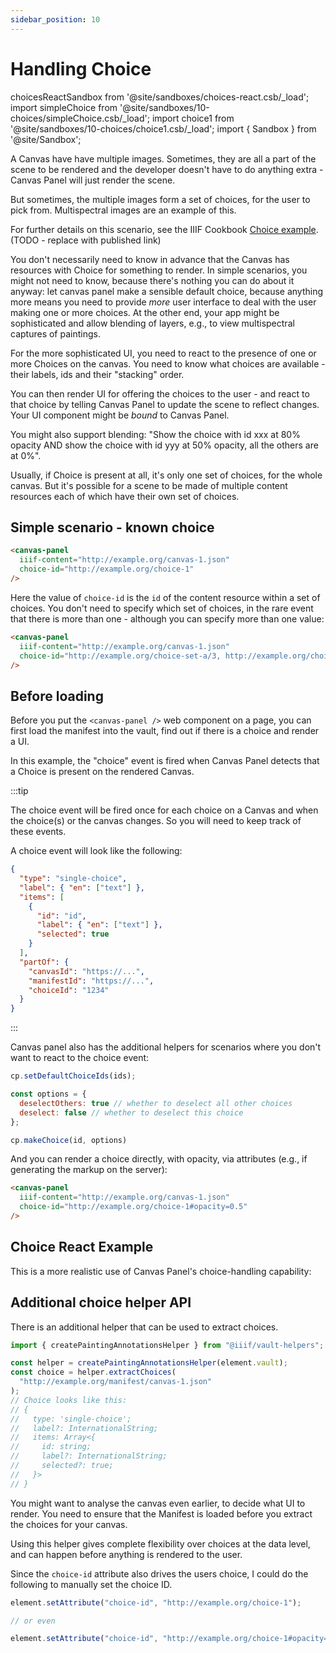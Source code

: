 ```yaml
---
sidebar_position: 10
---
```


# Handling Choice

choicesReactSandbox from '@site/sandboxes/choices-react.csb/\_load'; import
simpleChoice from '@site/sandboxes/10-choices/simpleChoice.csb/\_load'; import
choice1 from '@site/sandboxes/10-choices/choice1.csb/\_load'; import { Sandbox }
from '@site/Sandbox';

A Canvas have have multiple images. Sometimes, they are all a part of the scene
to be rendered and the developer doesn't have to do anything extra - Canvas
Panel will just render the scene.

But sometimes, the multiple images form a set of choices, for the user to pick
from. Multispectral images are an example of this.

For further details on this scenario, see the IIIF Cookbook
[Choice example](https://preview.iiif.io/cookbook/3333-choice/recipe/0033-choice/).
(TODO - replace with published link)

You don't necessarily need to know in advance that the Canvas has resources with
Choice for something to render. In simple scenarios, you might not need to know,
because there's nothing you can do about it anyway: let canvas panel make a
sensible default choice, because anything more means you need to provide _more_
user interface to deal with the user making one or more choices. At the other
end, your app might be sophisticated and allow blending of layers, e.g., to view
multispectral captures of paintings.

For the more sophisticated UI, you need to react to the presence of one or more
Choices on the canvas. You need to know what choices are available - their
labels, ids and their "stacking" order.

You can then render UI for offering the choices to the user - and react to that
choice by telling Canvas Panel to update the scene to reflect changes. Your UI
component might be _bound_ to Canvas Panel.

You might also support blending: "Show the choice with id xxx at 80% opacity AND
show the choice with id yyy at 50% opacity, all the others are at 0%".

Usually, if Choice is present at all, it's only one set of choices, for the
whole canvas. But it's possible for a scene to be made of multiple content
resources each of which have their own set of choices.

## Simple scenario - known choice

<!-- TODO: GH-106 -->

```html
<canvas-panel
  iiif-content="http://example.org/canvas-1.json"
  choice-id="http://example.org/choice-1"
/>
```

<Sandbox stacked project={choice1} />

Here the value of `choice-id` is the `id` of the content resource within a set
of choices. You don't need to specify which set of choices, in the rare event
that there is more than one - although you can specify more than one value:

```html
<canvas-panel
  iiif-content="http://example.org/canvas-1.json"
  choice-id="http://example.org/choice-set-a/3, http://example.org/choice-set-b/7"
/>
```

## Before loading

Before you put the `<canvas-panel />` web component on a page, you can first
load the manifest into the vault, find out if there is a choice and render a UI.

In this example, the "choice" event is fired when Canvas Panel detects that a
Choice is present on the rendered Canvas.

:::tip

The choice event will be fired once for each choice on a Canvas and when the
choice(s) or the canvas changes. So you will need to keep track of these events.

A choice event will look like the following:

```json
{
  "type": "single-choice",
  "label": { "en": ["text"] },
  "items": [
    {
      "id": "id",
      "label": { "en": ["text"] },
      "selected": true
    }
  ],
  "partOf": {
    "canvasId": "https://...",
    "manifestId": "https://...",
    "choiceId": "1234"
  }
}
```

:::

<Sandbox project={simpleChoice} />

Canvas panel also has the additional helpers for scenarios where you don't want
to react to the choice event:

```js
cp.setDefaultChoiceIds(ids);

const options = {
  deselectOthers: true // whether to deselect all other choices
  deselect: false // whether to deselect this choice
};

cp.makeChoice(id, options)
```

And you can render a choice directly, with opacity, via attributes (e.g., if
generating the markup on the server):

```html
<canvas-panel
  iiif-content="http://example.org/canvas-1.json"
  choice-id="http://example.org/choice-1#opacity=0.5"
/>
```

## Choice React Example

This is a more realistic use of Canvas Panel's choice-handling capability:

<Sandbox project={choicesReactSandbox} />

## Additional choice helper API

There is an additional helper that can be used to extract choices.

```js
import { createPaintingAnnotationsHelper } from "@iiif/vault-helpers";

const helper = createPaintingAnnotationsHelper(element.vault);
const choice = helper.extractChoices(
  "http://example.org/manifest/canvas-1.json"
);
// Choice looks like this:
// {
//   type: 'single-choice';
//   label?: InternationalString;
//   items: Array<{
//     id: string;
//     label?: InternationalString;
//     selected?: true;
//   }>
// }
```

You might want to analyse the canvas even earlier, to decide what UI to render.
You need to ensure that the Manifest is loaded before you extract the choices
for your canvas.

Using this helper gives complete flexibility over choices at the data level, and
can happen before anything is rendered to the user.

Since the `choice-id` attribute also drives the users choice, I could do the
following to manually set the choice ID.

```js
element.setAttribute("choice-id", "http://example.org/choice-1");

// or even

element.setAttribute("choice-id", "http://example.org/choice-1#opacity=20");
```

<GitHubDiscussion ghid="10" />
